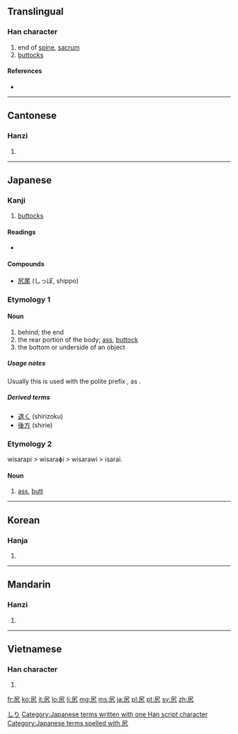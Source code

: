 ==Translingual==

===Han character===
{{Han char|rn=44|rad=尸|as=02|sn=5|four=7721<sub>7</sub>|canj=尸大弓 (SKN)|ids=⿸[[尸]][[九]]}}

# end of [[spine]], [[sacrum]]
# [[buttocks]]

====References====
* {{Han ref|kx=0300.020|dkj=07634|dj=0595.120|hdz=20965.050|uh=5C3B|ud=23611|bh=C975|bd=51573}}

----

==Cantonese==

===Hanzi===
{{yue-hanzi|jyut=[[haau1]]|y=haau1}}

# {{defn|lang=yue|sort=尸02}}

----

==Japanese==

===Kanji===
{{ja-kanji|grade=c|rs=尸02}}

# [[buttocks]]

====Readings====
* {{ja-readings
|goon=[[こう]] (kō) < [[かう]] (kau) {{qualifier|non-[[w:Jōyō kanji|Jōyō]] reading}}
|kanon=[[こう]] (kō) < [[かう]] (kau) {{qualifier|non-[[w:Jōyō kanji|Jōyō]] reading}}
|kun=[[しり]] (shiri)}}

====Compounds====
* [[尻尾]] (しっぽ, shippo)

===Etymology 1===

====Noun====
{{ja-noun|k|hira=しり|rom=shiri}}

# behind; the end
# the rear portion of the body; [[ass]], [[buttock]]
# the bottom or underside of an object

=====Usage notes=====
Usually this is used with the polite prefix {{l|ja|御-|tr=o-}}, as {{l|ja|お尻}}.

=====Derived terms=====
* [[退く]] (shirizoku)
* [[後方]] (shirie)

===Etymology 2===
wisarapi > wisaraɸi > wisarawi > isarai.

====Noun====
{{ja-noun|k|hira=いさらい|hhira=ゐさらひ|rom=isarai}}

# [[ass]], [[butt]]

[[Category:1000 Japanese basic words|しり]]
[[Category:Japanese terms written with one Han script character]]
[[Category:Japanese terms spelled with 尻]]

----

==Korean==

===Hanja===
{{ko-hanja|hangeul=고|rv=go|mr=ko}}

# {{defn|lang=ko|sort=尸02}}

----

==Mandarin==

===Hanzi===
{{cmn-hanzi|pin=[[kāo]] ([[kao1]]), [[yǐ]] ([[yi3]])|wg=k'ao<sup>1</sup>, i<sup>3</sup>}}

# {{defn|lang=cmn|sort=尸02}}

----

==Vietnamese==

===Han character===
{{vi-hantu|[[khào]]|rs=尸02}}

# {{defn|lang=vi|sort=尸02}}

[[fr:尻]]
[[ko:尻]]
[[it:尻]]
[[lo:尻]]
[[li:尻]]
[[mg:尻]]
[[ms:尻]]
[[ja:尻]]
[[pl:尻]]
[[pt:尻]]
[[sv:尻]]
[[zh:尻]]